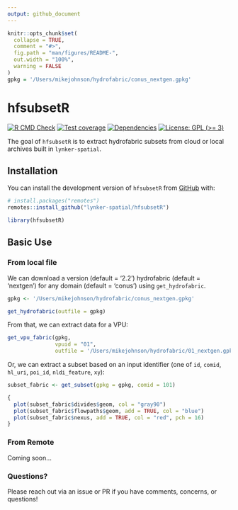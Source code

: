 ```yaml
---
output: github_document
---
```


<!-- README.md is generated from README.Rmd. Please edit that file -->

```r
knitr::opts_chunk$set(
  collapse = TRUE,
  comment = "#>",
  fig.path = "man/figures/README-",
  out.width = "100%",
  warning = FALSE
)
gpkg = '/Users/mikejohnson/hydrofabric/conus_nextgen.gpkg'
```

# hfsubsetR

<!-- badges: start -->
[![R CMD Check](https://github.com/lynker-spatial/hfsubsetR/actions/workflows/R-CMD-check.yaml/badge.svg)](https://github.com/lynker-spatial/hfsubsetR/actions/workflows/R-CMD-check.yaml)
[![Test coverage](https://github.com/lynker-spatial/hfsubsetR/actions/workflows/test-coverage.yaml/badge.svg)](https://github.com/lynker-spatial/hfsubsetR/actions/workflows/test-coverage.yaml)
[![Dependencies](https://img.shields.io/badge/dependencies-8/71-orange?style=flat)](#)
[![License: GPL (>= 3)](https://img.shields.io/badge/License-GPL%20%28%3E%3D%203%29-blue.svg)](https://choosealicense.com/licenses/gpl-3.0/)
<!-- badges: end -->

The goal of `hfsubsetR` is to extract hydrofabric subsets from cloud or local archives built in `lynker-spatial`.

## Installation

You can install the development version of `hfsubsetR` from [GitHub](https://github.com/) with:

``` r
# install.packages("remotes")
remotes::install_github("lynker-spatial/hfsubsetR")
```

```r
library(hfsubsetR)
```
## Basic Use

### From local file 

We can download a version (default = '2.2') hydrofabric (default = 'nextgen') for any domain (default = 'conus') using `get_hydrofabric`.

```r
gpkg <- '/Users/mikejohnson/hydrofabric/conus_nextgen.gpkg'

get_hydrofabric(outfile = gpkg)
```
From that, we can extract data for a VPU: 

```r
get_vpu_fabric(gpkg, 
               vpuid = "01", 
               outfile = '/Users/mikejohnson/hydrofabric/01_nextgen.gpkg')
```

Or, we can extract a subset based on an input identifier (one of `id`, `comid`, `hl_uri`, `poi_id`, `nldi_feature`, `xy`):

```r
subset_fabric <- get_subset(gpkg = gpkg, comid = 101)
```

```r
{
  plot(subset_fabric$divides$geom, col = "gray90")
  plot(subset_fabric$flowpaths$geom, add = TRUE, col = "blue")
  plot(subset_fabric$nexus, add = TRUE, col = "red", pch = 16)
}
```

### From Remote 

Coming soon...

### Questions?

Please reach out via an issue or PR if you have comments, concerns, or questions!
